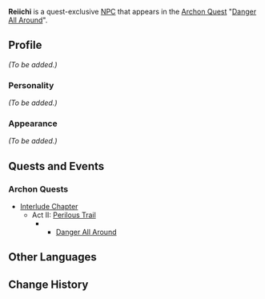 {{Meta
<!-- Remove this template after adding the missing info -->
|missing_NPC_profile  = yes
}}
{{Character Infobox
|type             = Quest NPC
|image            = NPC Reiichi.png
|region           = Inazuma
|region2          = Liyue
}}
'''Reiichi''' is a quest-exclusive [[NPC]] that appears in the [[Archon Quest]] "[[Danger All Around]]".

==Profile==
<!-- detailed story/lore information goes here -->
''(To be added.)''

===Personality===
''(To be added.)''

===Appearance===
''(To be added.)''

==Quests and Events==
===Archon Quests===
* [[Interlude Chapter]]
** Act II: [[Perilous Trail]]
**** [[Danger All Around]]

==Other Languages==
{{Other Languages
|default_hidden = 1
|en      = Reiichi
|zhs     = 伶一
|zhs_rm  = Língyī
|zht     = 伶一
|zht_rm  = Língyī
|ja      = 伶一
|ja_rm   = Reiichi
|ko      = 레이치
|ko_rm   = 
|es      = Reiichi
|fr      = Reiichi
|ru      = Лин И
|th      = Reiichi
|vi      = Reiichi
|de      = Reiichi
|id      = Reiichi
|pt      = Reiichi
}}

==Change History==
{{Change History|2.7}}